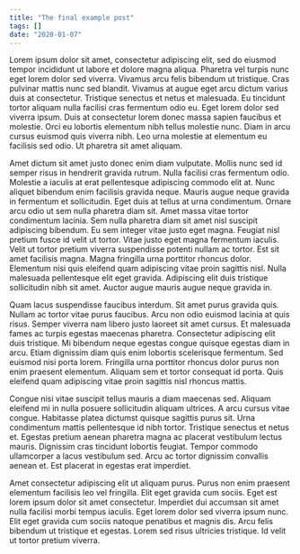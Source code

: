 ```yaml
---
title: "The final example post"
tags: []
date: "2020-01-07"
---
```

Lorem ipsum dolor sit amet, consectetur adipiscing elit, sed do eiusmod tempor incididunt ut labore et dolore magna aliqua. Pharetra vel turpis nunc eget lorem dolor sed viverra. Vivamus arcu felis bibendum ut tristique. Cras pulvinar mattis nunc sed blandit. Vivamus at augue eget arcu dictum varius duis at consectetur. Tristique senectus et netus et malesuada. Eu tincidunt tortor aliquam nulla facilisi cras fermentum odio eu. Eget lorem dolor sed viverra ipsum. Duis at consectetur lorem donec massa sapien faucibus et molestie. Orci eu lobortis elementum nibh tellus molestie nunc. Diam in arcu cursus euismod quis viverra nibh. Leo urna molestie at elementum eu facilisis sed odio. Ut pharetra sit amet aliquam.

Amet dictum sit amet justo donec enim diam vulputate. Mollis nunc sed id semper risus in hendrerit gravida rutrum. Nulla facilisi cras fermentum odio. Molestie a iaculis at erat pellentesque adipiscing commodo elit at. Nunc aliquet bibendum enim facilisis gravida neque. Mauris augue neque gravida in fermentum et sollicitudin. Eget duis at tellus at urna condimentum. Ornare arcu odio ut sem nulla pharetra diam sit. Amet massa vitae tortor condimentum lacinia. Sem nulla pharetra diam sit amet nisl suscipit adipiscing bibendum. Eu sem integer vitae justo eget magna. Feugiat nisl pretium fusce id velit ut tortor. Vitae justo eget magna fermentum iaculis. Velit ut tortor pretium viverra suspendisse potenti nullam ac tortor. Est sit amet facilisis magna. Magna fringilla urna porttitor rhoncus dolor. Elementum nisi quis eleifend quam adipiscing vitae proin sagittis nisl. Nulla malesuada pellentesque elit eget gravida. Adipiscing elit duis tristique sollicitudin nibh sit amet. Auctor augue mauris augue neque gravida in.

Quam lacus suspendisse faucibus interdum. Sit amet purus gravida quis. Nullam ac tortor vitae purus faucibus. Arcu non odio euismod lacinia at quis risus. Semper viverra nam libero justo laoreet sit amet cursus. Et malesuada fames ac turpis egestas maecenas pharetra. Consectetur adipiscing elit duis tristique. Mi bibendum neque egestas congue quisque egestas diam in arcu. Etiam dignissim diam quis enim lobortis scelerisque fermentum. Sed euismod nisi porta lorem. Fringilla urna porttitor rhoncus dolor purus non enim praesent elementum. Aliquam sem et tortor consequat id porta. Quis eleifend quam adipiscing vitae proin sagittis nisl rhoncus mattis.

Congue nisi vitae suscipit tellus mauris a diam maecenas sed. Aliquam eleifend mi in nulla posuere sollicitudin aliquam ultrices. A arcu cursus vitae congue. Habitasse platea dictumst quisque sagittis purus sit. Urna condimentum mattis pellentesque id nibh tortor. Tristique senectus et netus et. Egestas pretium aenean pharetra magna ac placerat vestibulum lectus mauris. Dignissim cras tincidunt lobortis feugiat. Tempor commodo ullamcorper a lacus vestibulum sed. Arcu ac tortor dignissim convallis aenean et. Est placerat in egestas erat imperdiet.

Amet consectetur adipiscing elit ut aliquam purus. Purus non enim praesent elementum facilisis leo vel fringilla. Elit eget gravida cum sociis. Eget est lorem ipsum dolor sit amet consectetur. Imperdiet dui accumsan sit amet nulla facilisi morbi tempus iaculis. Eget lorem dolor sed viverra ipsum nunc. Elit eget gravida cum sociis natoque penatibus et magnis dis. Arcu felis bibendum ut tristique et egestas. Lorem sed risus ultricies tristique. Id velit ut tortor pretium viverra.

